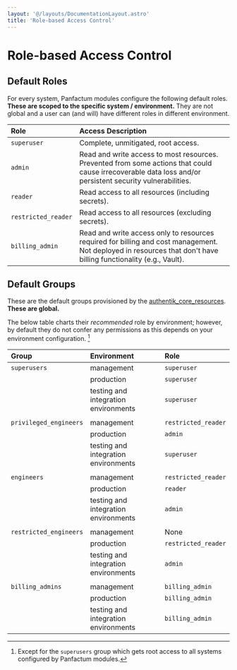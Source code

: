 ```yaml
---
layout: '@/layouts/DocumentationLayout.astro'
title: 'Role-based Access Control'
---
```


# Role-based Access Control

## Default Roles

For every system, Panfactum modules configure the following default roles. **These are scoped to the
specific system / environment.** They are not global and a user can (and will) have different roles
in different environment.

| Role                | Access Description                                                                                                                                               |
| :------------------ | :--------------------------------------------------------------------------------------------------------------------------------------------------------------- |
| `superuser`         | Complete, unmitigated, root access.                                                                                                                              |
| `admin`             | Read and write access to most resources. Prevented from some actions that could cause irrecoverable data loss and/or persistent security vulnerabilities.        |
| `reader`            | Read access to all resources (including secrets).                                                                                                                |
| `restricted_reader` | Read access to all resources (excluding secrets).                                                                                                                |
| `billing_admin`     | Read and write access only to resources required for billing and cost management. Not deployed in resources that don't have billing functionality (e.g., Vault). |

## Default Groups

These are the default groups provisioned by the [authentik_core_resources](/docs/edge/reference/infrastructure-modules/direct/authentik/authentik_core_resources). **These
are global.**

The below table charts their _recommended_ role by environment; however, by default they do not confer any permissions as this depends
on your environment configuration. [^1]

| Group                  | Environment                          | Role                |
| :--------------------- | :----------------------------------- | :------------------ |
| `superusers`           | management                           | `superuser`         |
|                        | production                           | `superuser`         |
|                        | testing and integration environments | `superuser`         |
|                        |                                      |                     |
| `privileged_engineers` | management                           | `restricted_reader` |
|                        | production                           | `admin`             |
|                        | testing and integration environments | `superuser`         |
|                        |                                      |                     |
| `engineers`            | management                           | `restricted_reader` |
|                        | production                           | `reader`            |
|                        | testing and integration environments | `admin`             |
|                        |                                      |                     |
| `restricted_engineers` | management                           | None                |
|                        | production                           | `restricted_reader` |
|                        | testing and integration environments | `admin`             |
|                        |                                      |                     |
| `billing_admins`       | management                           | `billing_admin`     |
|                        | production                           | `billing_admin`     |
|                        | testing and integration environments | `billing_admin`     |

[^1]: Except for the `superusers` group which gets root access to all systems configured by Panfactum modules.
